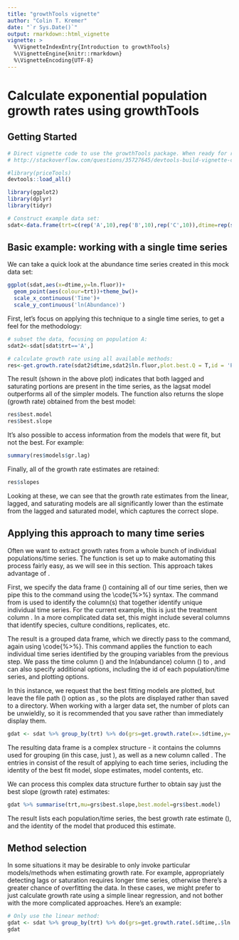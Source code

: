 ```yaml
---
title: "growthTools vignette"
author: "Colin T. Kremer"
date: "`r Sys.Date()`"
output: rmarkdown::html_vignette
vignette: >
  %\VignetteIndexEntry{Introduction to growthTools}
  %\VignetteEngine{knitr::rmarkdown}
  %\VignetteEncoding{UTF-8}
---
```


# Calculate exponential population growth rates using growthTools

## Getting Started


```r
# Direct vignette code to use the growthTools package. When ready for release, use the library command; during development, calling devtools::load_all() is suggested:
# http://stackoverflow.com/questions/35727645/devtools-build-vignette-cant-find-functions

#library(priceTools)
devtools::load_all()

library(ggplot2)
library(dplyr)
library(tidyr)
```


```r
# Construct example data set:
sdat<-data.frame(trt=c(rep('A',10),rep('B',10),rep('C',10)),dtime=rep(seq(1,10),3),ln.fluor=c(c(1,1.1,0.9,1,2,3,4,5,5.2,4.7),c(1.1,0.9,1,2,3,4,4.1,4.2,3.7,4)+0.3,c(3.5,3.4,3.6,3.5,3.2,2.2,1.2,0.5,0.4,0.1)))
```

## Basic example: working with a single time series

We can take a quick look at the abundance time series created in this mock data set:

```r
ggplot(sdat,aes(x=dtime,y=ln.fluor))+
  geom_point(aes(colour=trt))+theme_bw()+
  scale_x_continuous('Time')+
  scale_y_continuous('ln(Abundance)')
```


First, let's focus on applying this technique to a single time series, to get a feel for the methodology:

```r
# subset the data, focusing on population A:
sdat2<-sdat[sdat$trt=='A',]

# calculate growth rate using all available methods:
res<-get.growth.rate(sdat2$dtime,sdat2$ln.fluor,plot.best.Q = T,id = 'Population A')
```

The result (shown in the above plot) indicates that both lagged and saturating portions are present in the time series, as the lagsat model outperforms all of the simpler models. The function also returns the slope (growth rate) obtained from the best model: 

```r
res$best.model
res$best.slope
```

It's also possible to access information from the models that were fit, but not the best. For example:

```r
summary(res$models$gr.lag)
```

Finally, all of the growth rate estimates are retained:

```r
res$slopes
```

Looking at these, we can see that the growth rate estimates from the linear, lagged, and saturating models are all significantly lower than the estimate from the lagged and saturated model, which captures the correct slope.


## Applying this approach to many time series

Often we want to extract growth rates from a whole bunch of individual populations/time series. The \code{get.growth.rate()} function is set up to make automating this process fairly easy, as we will see in this section. This approach takes advantage of \code{dplyr}.

First, we specify the data frame (\code{sdat}) containing all of our time series, then we pipe this to the \code{group_by()} command using the \code{%>%} syntax. The \code{group_by} command from \code{dplyr} is used to identify the column(s) that together identify unique individual time series. For the current example, this is just the treatment column \code{trt}. In a more complicated data set, this might include several columns that identify species, culture conditions, replicates, etc.

The result is a grouped data frame, which we directly pass to the \code{do()} command, again using \code{%>%}. This command applies the \code{get.growth.rate()} function to each individual time series identified by the grouping variables from the previous step. We pass the time column (\code{$dtime}) and the ln(abundance) column (\code{ln.fluor}) to \code{get.growth.rate()}, and can also specify additional options, including the id of each population/time series, and plotting options.

In this instance, we request that the best fitting models are plotted, but leave the file path (\code{fpath}) option as \code{NA}, so the plots are displayed rather than saved to a directory. When working with a larger data set, the number of plots can be unwieldly, so it is recommended that you save rather than immediately display them.

```r
gdat <- sdat %>% group_by(trt) %>% do(grs=get.growth.rate(x=.$dtime,y=.$ln.fluor,id=.$trt,plot.best.Q=T,fpath=NA)) 
```

The resulting data frame is a complex structure - it contains the columns used for grouping (in this case, just \code{trt}), as well as a new column called \code{grs}. The entries in \code{grs} consist of the result of applying \code{get.growth.rate()} to each time series, including the identity of the best fit model, slope estimates, model contents, etc.

We can process this complex data structure further to obtain say just the best slope (growth rate) estimates:

```r
gdat %>% summarise(trt,mu=grs$best.slope,best.model=grs$best.model)
```

The result lists each population/time series, the best growth rate estimate (\code{mu}), and the identity of the model that produced this estimate.


## Method selection

In some situations it may be desirable to only invoke particular models/methods when estimating growth rate. For example, appropriately detecting lags or saturation requires longer time series, otherwise there's a greater chance of overfitting the data. In these cases, we might prefer to just calculate growth rate using a simple linear regression, and not bother with the more complicated approaches. Here's an example:

```r
# Only use the linear method:
gdat <- sdat %>% group_by(trt) %>% do(grs=get.growth.rate(.$dtime,.$ln.fluor,.$id,plot.best.Q=T,methods=c('linear'))) %>% summarise(trt,mu=grs$best.slope,best.model=grs$best.model)
gdat
```




